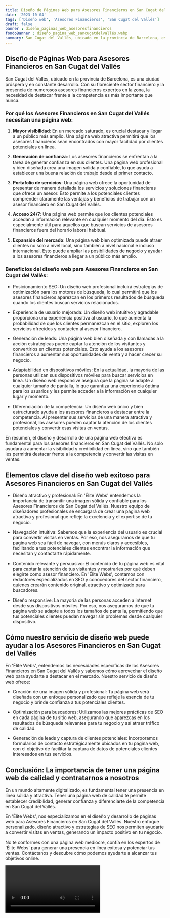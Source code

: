 ```yaml
---
title: Diseño de Páginas Web para Asesores Financieros en San Cugat del Vallés
date: '2023-10-04'
tags: ['Diseño web', 'Asesores Financieros', 'San Cugat del Vallés']
draft: false
banner : diseño_paginas_web_asesoresfinancieros
fondoBanner : diseño_pagina_web_sancugatdelvallés.webp
summary: San Cugat del Vallés, ubicado en la provincia de Barcelona, es una ciudad próspera y en constante desarrollo. Con su floreciente sector financiero y la presencia de numerosos asesores financieros expertos en la zona, la necesidad de destacar frente a la competencia es más importante que nunca.
---
```


## Diseño de Páginas Web para Asesores Financieros en San Cugat del Vallés

San Cugat del Vallés, ubicado en la provincia de Barcelona, es una ciudad próspera y en constante desarrollo. Con su floreciente sector financiero y la presencia de numerosos asesores financieros expertos en la zona, la necesidad de destacar frente a la competencia es más importante que nunca.

### Por qué los Asesores Financieros en San Cugat del Vallés necesitan una página web:

1. **Mayor visibilidad**: En un mercado saturado, es crucial destacar y llegar a un público más amplio. Una página web atractiva permitirá que los asesores financieros sean encontrados con mayor facilidad por clientes potenciales en línea.

2. **Generación de confianza**: Los asesores financieros se enfrentan a la tarea de generar confianza en sus clientes. Una página web profesional y bien diseñada crea una imagen sólida y confiable, lo que ayuda a establecer una buena relación de trabajo desde el primer contacto.

3. **Portafolio de servicios**: Una página web ofrece la oportunidad de presentar de manera detallada los servicios y soluciones financieras que ofrece un asesor. Esto permite a los potenciales clientes comprender claramente las ventajas y beneficios de trabajar con un asesor financiero en San Cugat del Vallés.

4. **Acceso 24/7**: Una página web permite que los clientes potenciales accedan a información relevante en cualquier momento del día. Esto es especialmente útil para aquellos que buscan servicios de asesores financieros fuera del horario laboral habitual.

5. **Expansión del mercado**: Una página web bien optimizada puede atraer clientes no solo a nivel local, sino también a nivel nacional e incluso internacional. Esto puede ampliar las posibilidades de negocio y ayudar a los asesores financieros a llegar a un público más amplio.

### Beneficios del diseño web para Asesores Financieros en San Cugat del Vallés:

- Posicionamiento SEO: Un diseño web profesional incluirá estrategias de optimización para los motores de búsqueda, lo cual permitirá que los asesores financieros aparezcan en los primeros resultados de búsqueda cuando los clientes buscan servicios relacionados.

- Experiencia de usuario mejorada: Un diseño web intuitivo y agradable proporciona una experiencia positiva al usuario, lo que aumenta la probabilidad de que los clientes permanezcan en el sitio, exploren los servicios ofrecidos y contacten al asesor financiero.

- Generación de leads: Una página web bien diseñada y con llamadas a la acción estratégicas puede captar la atención de los visitantes y convertirlos en clientes potenciales. Esto ayuda a los asesores financieros a aumentar sus oportunidades de venta y a hacer crecer su negocio.

- Adaptabilidad en dispositivos móviles: En la actualidad, la mayoría de las personas utilizan sus dispositivos móviles para buscar servicios en línea. Un diseño web responsive asegura que la página se adapte a cualquier tamaño de pantalla, lo que garantiza una experiencia óptima para los usuarios y les permite acceder a la información en cualquier lugar y momento.

- Diferenciación de la competencia: Un diseño web único y bien estructurado ayuda a los asesores financieros a destacar entre la competencia. Al presentar sus servicios de una manera atractiva y profesional, los asesores pueden captar la atención de los clientes potenciales y convertir esas visitas en ventas.

En resumen, el diseño y desarrollo de una página web efectiva es fundamental para los asesores financieros en San Cugat del Vallés. No solo ayudará a aumentar la visibilidad y credibilidad en línea, sino que también les permitirá destacar frente a la competencia y convertir las visitas en ventas.

<GifSeo />

<Cta />

## Elementos clave del diseño web exitoso para Asesores Financieros en San Cugat del Vallés

- Diseño atractivo y profesional: En 'Élite Webs' entendemos la importancia de transmitir una imagen sólida y confiable para los Asesores Financieros de San Cugat del Vallés. Nuestro equipo de diseñadores profesionales se encargará de crear una página web atractiva y profesional que refleje la excelencia y el expertise de tu negocio. 

- Navegación intuitiva: Sabemos que la experiencia del usuario es crucial para convertir visitas en ventas. Por eso, nos aseguramos de que tu página web sea fácil de navegar, con menús claros y accesibles, facilitando a tus potenciales clientes encontrar la información que necesitan y contactarte rápidamente.

- Contenido relevante y persuasivo: El contenido de tu página web es vital para captar la atención de tus visitantes y mostrarles por qué deben elegirte como asesor financiero. En 'Élite Webs', contamos con redactores especializados en SEO y conocedores del sector financiero, quienes crearán contenido original, atractivo y optimizado para buscadores. 

- Diseño responsive: La mayoría de las personas acceden a internet desde sus dispositivos móviles. Por eso, nos aseguramos de que tu página web se adapte a todos los tamaños de pantalla, permitiendo que tus potenciales clientes puedan navegar sin problemas desde cualquier dispositivo.

## Cómo nuestro servicio de diseño web puede ayudar a los Asesores Financieros en San Cugat del Vallés

En 'Élite Webs', entendemos las necesidades específicas de los Asesores Financieros en San Cugat del Vallés y sabemos cómo aprovechar el diseño web para ayudarte a destacar en el mercado. Nuestro servicio de diseño web ofrece:

- Creación de una imagen sólida y profesional: Tu página web será diseñada con un enfoque personalizado que refleje la esencia de tu negocio y brinde confianza a tus potenciales clientes.

- Optimización para buscadores: Utilizamos las mejores prácticas de SEO en cada página de tu sitio web, asegurando que aparezcas en los resultados de búsqueda relevantes para tu negocio y así atraer tráfico de calidad.

- Generación de leads y captura de clientes potenciales: Incorporamos formularios de contacto estratégicamente ubicados en tu página web, con el objetivo de facilitar la captura de datos de potenciales clientes interesados en tus servicios.

## Conclusión: La importancia de tener una página web de calidad y contratarnos a nosotros

En un mundo altamente digitalizado, es fundamental tener una presencia en línea sólida y atractiva. Tener una página web de calidad te permite establecer credibilidad, generar confianza y diferenciarte de la competencia en San Cugat del Vallés.

En 'Élite Webs', nos especializamos en el diseño y desarrollo de páginas web para Asesores Financieros en San Cugat del Vallés. Nuestro enfoque personalizado, diseño atractivo y estrategias de SEO nos permiten ayudarte a convertir visitas en ventas, generando un impacto positivo en tu negocio.

No te conformes con una página web mediocre, confía en los expertos de 'Élite Webs' para generar una presencia en línea exitosa y potenciar tus ventas. Contáctanos y descubre cómo podemos ayudarte a alcanzar tus objetivos online.

<Video />

<CtaBot job='Asesores Financieros' city='San Cugat del Vallés'/>

<Gmaps query='San Cugat del Vallés+españa+maps' />